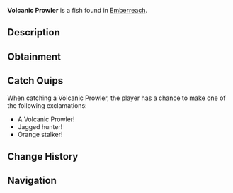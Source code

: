 {{FishInfobox
|image          = Volcanic Prowler.png
|rarity         = Rare
|sea            = Second Sea
|location       = [[Emberreach]]
|sublocation    = 
|sources        = Fishing Rod
|radar_location = 
|prog_speed     = -6
|xp             = 210
|weather        = Clear
|time           = Day
|season         = Spring
|bait           = Magnet
|base_weight    = 1230
|base_value     = 441
|weight_range   = 765
|base_chance    = 43
|base_resil     = 33
}}
'''Volcanic Prowler''' is a {{Rarity|Rare}} fish found in [[Emberreach]].

== Description ==
{{Description|A stealthy fish, its teeth sharp and edges warm with fire.|Bestiary Entry}}

== Obtainment ==
{{Description|It stalks through the bright embers of dawn.|Bestiary Hint}}
{{Fish Availability|
Emberreach/Surrounding Ocean
|top_rods      = 
Trident Rod\130149.03\6191.31;
Leviathan's Fang Rod\112089.53\6186.78;
No-Life Rod\101769.54\9693.16;
Brother's Rod\93183.38\8703.53;
Wildflower Rod\91232.13\8635.47;
Resourceful Rod\73248.95\7873.52;
Free Spirit Rod\76613.95\8082.22;
Kings Rod\81861.05\8008.54;
Nocturnal Rod\40898.52\40616.07;
Egg Rod\90215.01\9126.73;
Verdant Shear Rod\86992.7\8800.74;
Challenger's Rod\83198.38\7875.04;
Blazebringer Rod\82254.86\8321.43;
Depthseeker Rod\81162.32\8113.83;
Avalanche Rod\77047.99\7721.75;
Volcanic Rod\76895.59\7476.05;
Zeus Rod\76596.93\7447.01;
Seraphic Rod\75821.97\5472.43;
Rod Of The Depths\74264.31\5131.64;
Rod Of The Forgotten Fang\72995.75\5180.96;
Steady Rod\64798.01\6555.38;
Rod Of The Exalted One\62262.4\5143.38;
Ethereal Prism Rod\61155.4\5421.74
|recommended   = Verdant Shear Rod
}}

== Catch Quips ==
When catching a Volcanic Prowler, the player has a chance to make one of the following exclamations:
* A Volcanic Prowler!
* Jagged hunter!
* Orange stalker!

== Change History ==
{{Change History|{{subst:Current Version}}}}

== Navigation ==
{{Fish Navbox|Emberreach}}